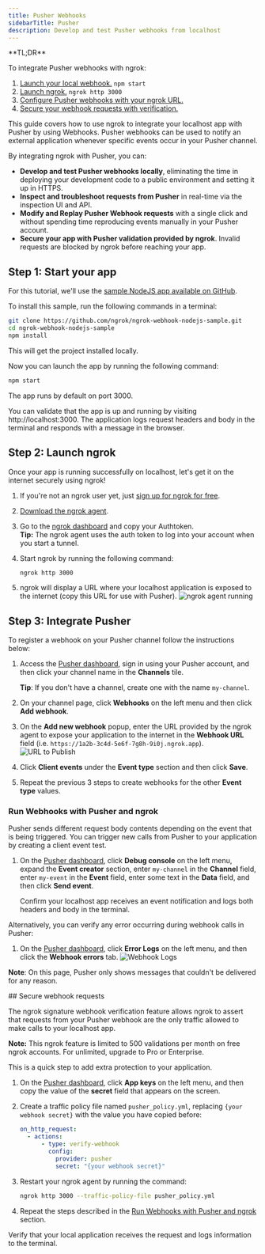 ```yaml
---
title: Pusher Webhooks
sidebarTitle: Pusher
description: Develop and test Pusher webhooks from localhost
---
```



<Tip>
**TL;DR**

To integrate Pusher webhooks with ngrok:

1. [Launch your local webhook.](#start-your-app) `npm start`
1. [Launch ngrok.](#start-ngrok) `ngrok http 3000`
1. [Configure Pusher webhooks with your ngrok URL.](#setup-webhook)
1. [Secure your webhook requests with verification.](#security)
   </Tip>

This guide covers how to use ngrok to integrate your localhost app with Pusher by using Webhooks.
Pusher webhooks can be used to notify an external application whenever specific events occur in your Pusher channel.

By integrating ngrok with Pusher, you can:

- **Develop and test Pusher webhooks locally**, eliminating the time in deploying your development code to a public environment and setting it up in HTTPS.
- **Inspect and troubleshoot requests from Pusher** in real-time via the inspection UI and API.
- **Modify and Replay Pusher Webhook requests** with a single click and without spending time reproducing events manually in your Pusher account.
- **Secure your app with Pusher validation provided by ngrok**. Invalid requests are blocked by ngrok before reaching your app.

## **Step 1**: Start your app

For this tutorial, we'll use the [sample NodeJS app available on GitHub](https://github.com/ngrok/ngrok-webhook-nodejs-sample).

To install this sample, run the following commands in a terminal:

```bash
git clone https://github.com/ngrok/ngrok-webhook-nodejs-sample.git
cd ngrok-webhook-nodejs-sample
npm install
```

This will get the project installed locally.

Now you can launch the app by running the following command:

```bash
npm start
```

The app runs by default on port 3000.

You can validate that the app is up and running by visiting http://localhost:3000. The application logs request headers and body in the terminal and responds with a message in the browser.

## **Step 2**: Launch ngrok

Once your app is running successfully on localhost, let's get it on the internet securely using ngrok!

1. If you're not an ngrok user yet, just [sign up for ngrok for free](https://ngrok.com/signup).

1. [Download the ngrok agent](https://download.ngrok.com).

1. Go to the [ngrok dashboard](https://dashboard.ngrok.com) and copy your Authtoken. <br />
   **Tip:** The ngrok agent uses the auth token to log into your account when you start a tunnel.
1. Start ngrok by running the following command:

   ```bash
   ngrok http 3000
   ```

1. ngrok will display a URL where your localhost application is exposed to the internet (copy this URL for use with Pusher).
   ![ngrok agent running](../img/twilio/img/launch_ngrok_tunnel.png)

## **Step 3**: Integrate Pusher

To register a webhook on your Pusher channel follow the instructions below:

1. Access the [Pusher dashboard](https://dashboard.pusher.com/), sign in using your Pusher account, and then click your channel name in the **Channels** tile.

   **Tip**: If you don't have a channel, create one with the name `my-channel`.

1. On your channel page, click **Webhooks** on the left menu and then click **Add webhook**.

1. On the **Add new webhook** popup, enter the URL provided by the ngrok agent to expose your application to the internet in the **Webhook URL** field (i.e. `https://1a2b-3c4d-5e6f-7g8h-9i0j.ngrok.app`).
   ![URL to Publish](../img/pusher/img/ngrok_url_configuration_pusher.png)

1. Click **Client events** under the **Event type** section and then click **Save**.

1. Repeat the previous 3 steps to create webhooks for the other **Event type** values.

### Run Webhooks with Pusher and ngrok

Pusher sends different request body contents depending on the event that is being triggered.
You can trigger new calls from Pusher to your application by creating a client event test.

1. On the [Pusher dashboard](https://dashboard.pusher.com/), click **Debug console** on the left menu, expand the **Event creator** section, enter `my-channel` in the **Channel** field, enter `my-event` in the **Event** field, enter some text in the **Data** field, and then click **Send event**.

   Confirm your localhost app receives an event notification and logs both headers and body in the terminal.

Alternatively, you can verify any error occurring during webhook calls in Pusher:

1. On the [Pusher dashboard](https://dashboard.pusher.com/), click **Error Logs** on the left menu, and then click the **Webhook errors** tab.
   ![Webhook Logs](../img/pusher/img/ngrok_logs_pusher.png)

**Note**: On this page, Pusher only shows messages that couldn't be delivered for any reason.

<InspectingRequests />

<ReplayingRequests />
## Secure webhook requests

The ngrok signature webhook verification feature allows ngrok to assert that requests from your Pusher webhook are the only traffic allowed to make calls to your localhost app.

**Note:** This ngrok feature is limited to 500 validations per month on free ngrok accounts. For unlimited, upgrade to Pro or Enterprise.

This is a quick step to add extra protection to your application.

1. On the [Pusher dashboard](https://dashboard.pusher.com/), click **App keys** on the left menu, and then copy the value of the **secret** field that appears on the screen.

1. Create a traffic policy file named `pusher_policy.yml`, replacing `{your webhook secret}` with the value you have copied before:

   ```yaml
   on_http_request:
     - actions:
         - type: verify-webhook
           config:
             provider: pusher
             secret: "{your webhook secret}"
   ```

1. Restart your ngrok agent by running the command:

   ```bash
   ngrok http 3000 --traffic-policy-file pusher_policy.yml
   ```

1. Repeat the steps described in the [Run Webhooks with Pusher and ngrok](#run-webhook) section.

Verify that your local application receives the request and logs information to the terminal.
